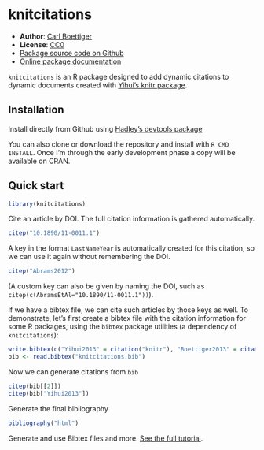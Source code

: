 knitcitations
=============

- **Author**: [Carl Boettiger](http://www.carlboettiger.info/)
- **License**: [CC0](http://creativecommons.org/publicdomain/zero/1.0/)
- [Package source code on Github](https://github.com/cboettig/knitcitations)
- [Online package documentation](http://cboettig.github.com/knitcitations/index.html)


`knitcitations` is an R package designed to add dynamic citations to dynamic documents created with [Yihui's knitr package](https://github.com/yihui/knitr).



Installation 
------------

Install directly from Github using [Hadley's devtools package](https://github.com/hadley/devtools)


You can also clone or download the repository and install with `R CMD INSTALL`. Once I'm through the early development phase a copy will be available on CRAN.


Quick start
-----------

```r
library(knitcitations)
```

Cite an article by DOI.  The full citation information is gathered automatically.

```r
citep("10.1890/11-0011.1")
```

A key in the format `LastNameYear` is automatically created for this citation, so we can use it again without remembering the DOI.   

```r
citep("Abrams2012")
```

(A custom key can also be given by naming the DOI, such as `citep(c(AbramsEtAl="10.1890/11-0011.1"))`).


If we have a bibtex file, we can cite such articles by those keys as well.  To demonstrate, let's first create a bibtex file with the citation information for some R packages, using the `bibtex` package utilities (a dependency of `knitcitations`):

```r
write.bibtex(c("Yihui2013" = citation("knitr"), "Boettiger2013" = citation("knitcitations"), "TempleLang2012"=citation("RCurl")))
bib <- read.bibtex("knitcitations.bib")
```

Now we can generate citations from `bib`

```r
citep(bib[[2]])
citep(bib["Yihui2013"])
```

Generate the final bibliography

```r
bibliography("html")
```


Generate and use Bibtex files and more.  [See the full tutorial](https://github.com/cboettig/knitcitations/blob/master/inst/examples/citations.md).  
